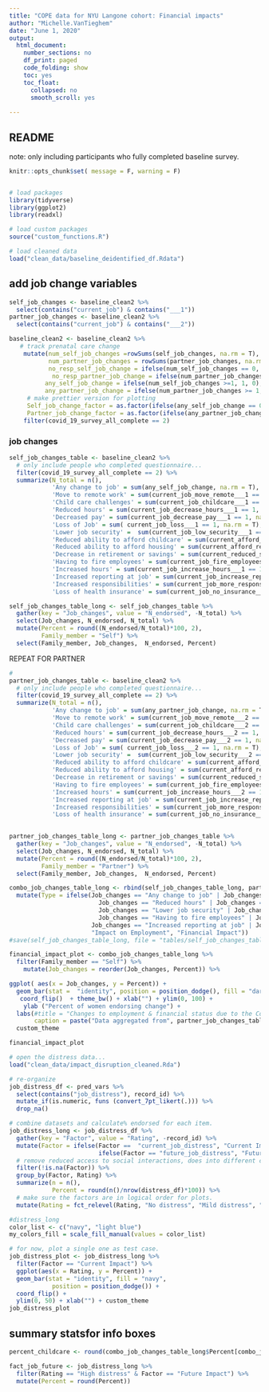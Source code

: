```yaml
---
title: "COPE data for NYU Langone cohort: Financial impacts"
author: "Michelle.VanTieghem"
date: "June 1, 2020"
output:
  html_document:
    number_sections: no
    df_print: paged
    code_folding: show
    toc: yes
    toc_float:
      collapsed: no
      smooth_scroll: yes
      
---
```


## README 
note: only including participants who fully completed baseline survey.

```r
knitr::opts_chunk$set( message = F, warning = F)


# load packages
library(tidyverse)
library(ggplot2)
library(readxl)

# load custom packages
source("custom_functions.R")

# load cleaned data
load("clean_data/baseline_deidentified_df.Rdata")
```


## add job change variables
```r

self_job_changes <- baseline_clean2 %>%
  select(contains("current_job") & contains("___1"))
partner_job_changes <- baseline_clean2 %>%
  select(contains("current_job") & contains("___2"))

baseline_clean2 <- baseline_clean2 %>%
   # track prenatal care change
    mutate(num_self_job_changes =rowSums(self_job_changes, na.rm = T),
           num_partner_job_changes = rowSums(partner_job_changes, na.rm = T),
           no_resp_self_job_change = ifelse(num_self_job_changes == 0, 1, 0),
            no_resp_partner_job_change = ifelse(num_partner_job_changes == 0, 1, 0),
          any_self_job_change = ifelse(num_self_job_changes >=1, 1, 0),
          any_partner_job_change = ifelse(num_partner_job_changes >= 1, 1, 0),
     # make prettier version for plotting  
     Self_job_change_factor = as.factor(ifelse(any_self_job_change == 0, "No changes", "Job changes")), 
     Partner_job_change_factor = as.factor(ifelse(any_partner_job_change == 0, "No changes", "Job changes"))) %>%
    filter(covid_19_survey_all_complete == 2) 

```

### job changes

```r
self_job_changes_table <- baseline_clean2 %>%
  # only include people who completed questionnaire...
  filter(covid_19_survey_all_complete == 2) %>%
  summarize(N_total = n(), 
            'Any change to job' = sum(any_self_job_change, na.rm = T),
            'Move to remote work' = sum(current_job_move_remote___1 == 1, na.rm  = T), 
            'Child care challenges' = sum(current_job_childcare___1 == 1, na.rm = T),
            'Reduced hours' = sum(current_job_decrease_hours___1 == 1, na.rm = T),
            'Decreased pay' = sum(current_job_decrease_pay___1 == 1, na.rm = T),
            'Loss of Job' = sum( current_job_loss___1 == 1, na.rm = T), 
            'Lower job security' =  sum(current_job_low_security___1 == 1, na.rm = T), 
            'Reduced ability to afford childcare' = sum(current_afford_childcare___1 == 1, na.rm = T), 
            'Reduced ability to afford housing' = sum(current_afford_rent___1 == 1, na.rm = T),
            'Decrease in retirement or savings' = sum(current_reduced_savings___1 == 1, na.rm = T),
            'Having to fire employees' = sum(current_job_fire_employees___1 == 1), 
            'Increased hours' = sum(current_job_increase_hours___1 == 1, na.rm = T), 
            'Increased reporting at job' = sum(current_job_increase_reporting___1 == 1, na.rm = T), 
            'Increased responsibilities' = sum(current_job_more_responsbility___1 == 1, na.rm = T), 
            'Loss of health insurance' = sum(current_job_no_insurance___1 == 1, na.rm = T))

self_job_changes_table_long <- self_job_changes_table %>%
  gather(key = "Job_changes", value = "N_endorsed", -N_total) %>%
  select(Job_changes, N_endorsed, N_total) %>%
  mutate(Percent = round((N_endorsed/N_total)*100, 2), 
         Family_member = "Self") %>%
  select(Family_member, Job_changes,  N_endorsed, Percent)
```

REPEAT FOR PARTNER
```r
# 
partner_job_changes_table <- baseline_clean2 %>%
  # only include people who completed questionnaire...
  filter(covid_19_survey_all_complete == 2) %>%
  summarize(N_total = n(), 
            'Any change to job' = sum(any_partner_job_change, na.rm = T),
            'Move to remote work' = sum(current_job_move_remote___2 == 1, na.rm  = T), 
            'Child care challenges' = sum(current_job_childcare___2 == 1, na.rm = T),
            'Reduced hours' = sum(current_job_decrease_hours___2 == 1, na.rm = T),
            'Decreased pay' = sum(current_job_decrease_pay___2 == 1, na.rm = T),
            'Loss of Job' = sum( current_job_loss___2 == 1, na.rm = T), 
            'Lower job security' =  sum(current_job_low_security___2 == 1, na.rm = T), 
            'Reduced ability to afford childcare' = sum(current_afford_childcare___2 == 1, na.rm = T), 
            'Reduced ability to afford housing' = sum(current_afford_rent___2 == 1, na.rm = T),
            'Decrease in retirement or savings' = sum(current_reduced_savings___2 == 1, na.rm = T),
            'Having to fire employees' = sum(current_job_fire_employees___2 == 1), 
            'Increased hours' = sum(current_job_increase_hours___2 == 1, na.rm = T), 
            'Increased reporting at job' = sum(current_job_increase_reporting___2 == 1, na.rm = T), 
            'Increased responsibilities' = sum(current_job_more_responsbility___2 == 1, na.rm = T), 
            'Loss of health insurance' = sum(current_job_no_insurance___2 == 1, na.rm = T))
           

partner_job_changes_table_long <- partner_job_changes_table %>%
  gather(key = "Job_changes", value = "N_endorsed", -N_total) %>%
  select(Job_changes, N_endorsed, N_total) %>%
  mutate(Percent = round((N_endorsed/N_total)*100, 2), 
         Family_member = "Partner") %>%
  select(Family_member, Job_changes,  N_endorsed, Percent)

combo_job_changes_table_long <- rbind(self_job_changes_table_long, partner_job_changes_table_long) %>%
  mutate(Type = ifelse(Job_changes == "Any change to job" | Job_changes == "Move to remote work" |
                         Job_changes == "Reduced hours" | Job_changes == "Loss of Job" |
                         Job_changes == "Lower job security" | Job_changes == "Increased hours" | 
                         Job_changes == "Having to fire employees" | Job_changes == "Disruptions to due to child care challenges" |
                       Job_changes == "Increased reporting at job" | Job_changes == "Increased responsibilities",
                       "Impact on Employment", "Financial Impact"))
#save(self_job_changes_table_long, file = "tables/self_job_changes_table_long.Rdata")
```


```r
financial_impact_plot <- combo_job_changes_table_long %>%
  filter(Family_member == "Self") %>%
    mutate(Job_changes = reorder(Job_changes, Percent)) %>%

ggplot( aes(x = Job_changes, y = Percent)) + 
  geom_bar(stat =  "identity", position = position_dodge(), fill = "dark blue") + 
   coord_flip()  + theme_bw() + xlab("") + ylim(0, 100) +
    ylab ("Percent of women endorsing change") + 
  labs(#title = "Changes to employment & financial status due to the Covid-19 pandemic",
       caption = paste("Data aggregated from", partner_job_changes_table$N_total, "new and expecting mothers")) +
  custom_theme 

financial_impact_plot 

```



```r
# open the distress data...
load("clean_data/impact_disruption_cleaned.Rda")

# re-organize 
job_distress_df <- pred_vars %>%
  select(contains("job_distress"), record_id) %>%
  mutate_if(is.numeric, funs (convert_7pt_likert(.))) %>%
  drop_na()

# combine datasets and calculate% endorsed for each item.
job_distress_long <- job_distress_df %>%
  gather(key = "Factor", value = "Rating", -record_id) %>%
  mutate(Factor = ifelse(Factor ==  "current_job_distress", "Current Impact",
                         ifelse(Factor == "future_job_distress", "Future Impact",  NA))) %>% 
  # remove reduced access to social interactions, does into different category!
  filter(!is.na(Factor)) %>%
  group_by(Factor, Rating) %>%
  summarize(n = n(), 
            Percent = round(n()/nrow(distress_df)*100)) %>%
  # make sure the factors are in logical order for plots.
  mutate(Rating = fct_relevel(Rating, "No distress", "Mild distress", "Moderate distress", "High distress"))

#distress_long
color_list <- c("navy", "light blue")
my_colors_fill = scale_fill_manual(values = color_list)

# for now, plot a single one as test case.
job_distress_plot <- job_distress_long %>%
  filter(Factor == "Current Impact") %>%
  ggplot(aes(x = Rating, y = Percent)) + 
  geom_bar(stat = "identity", fill = "navy",
            position = position_dodge()) +
  coord_flip() + 
  ylim(0, 50) + xlab("") + custom_theme 
job_distress_plot
```


## summary statsfor info boxes
```r
percent_childcare <- round(combo_job_changes_table_long$Percent[combo_job_changes_table_long$Job_changes == "Child care challenges" & combo_job_changes_table_long$Family_member == "Self"])

fact_job_future <- job_distress_long %>%
  filter(Rating == "High distress" & Factor == "Future Impact") %>%
  mutate(Percent = round(Percent))

```



